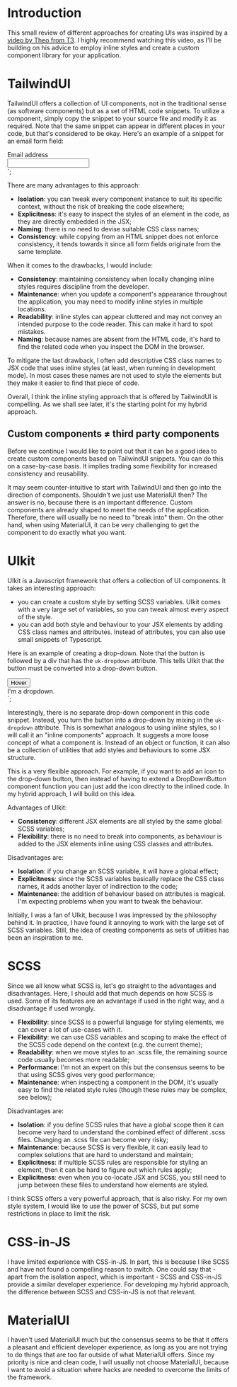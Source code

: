 # Introduction

This small review of different approaches for creating UIs was inspired by a [video by Theo from T3](https://www.youtube.com/watch?v=CQuTF-bkOgc).
I highly recommend watching this video, as I'll be building on his advice to employ inline styles and create a
custom component library for your application.

# TailwindUI

TailwindUI offers a collection of UI components, not in the traditional sense (as software components) but as a set of HTML code snippets.
To utilize a component, simply copy the snippet to your source file and modify it as required. Note that the same snippet can appear
in different places in your code, but that's considered to be okay. Here's an example of a snippet for an email form field:

<div class="mb-6">
  <label
    for="email"
    class="mb-2 block text-sm font-medium leading-6 text-gray-900"
    >
    Email address
  </label
  >
  <div>
    <input
      id="email" name="email" type="email"
      class="block w-full rounded-md border-0 py-1.5 text-gray-900 shadow-sm ring-1 ring-inset ring-gray-300 placeholder:text-gray-400 focus:ring-2 focus:ring-inset focus:ring-indigo-600 sm:text-sm sm:leading-6"
    />
  </div>
</div>
`;

<CodeSnippet
  lang="html"
  addMb
  code={code1}
/>

There are many advantages to this approach:

- **Isolation**: you can tweak every component instance to suit its specific context, without the risk of breaking the code elsewhere;
- **Explicitness**: it's easy to inspect the styles of an element in the code, as they are directly embedded in the JSX;
- **Naming**: there is no need to devise suitable CSS class names;
- **Consistency**: while copying from an HTML snippet does not enforce consistency,
  it tends towards it since all form fields originate from the same template.

When it comes to the drawbacks, I would include:

- **Consistency**: maintaining consistency when locally changing inline styles requires discipline from the developer.
- **Maintenance**: when you update a component's appearance throughout the application, you may need to modify inline styles in multiple locations.
- **Readability**: inline styles can appear cluttered and may not convey an intended purpose to the code reader. This can make it hard to spot mistakes.
- **Naming**: because names are absent from the HTML code, it's hard to find the related code when you inspect the DOM in the browser.

To mitigate the last drawback, I often add descriptive CSS class names to JSX code that uses inline styles (at least, when running in development mode).
In most cases these names are not used to style the elements but they make it easier to find that piece of code.

Overall, I think the inline styling approach that is offered by TailwindUI is compelling.
As we shall see later, it's the starting point for my hybrid approach.

## Custom components ≠ third party components

Before we continue I would like to point out that it can be a good idea to create custom components based on TailwindUI snippets. You can do this
on a case-by-case basis. It implies trading some flexibility for increased consistency and reusability.

It may seem counter-intuitive
to start with TailwindUI and then go into the direction of components. Shouldn't we just use MaterialUI then? The answer is no, because there is an important difference. Custom components are already shaped to meet the needs of the application.
Therefore, there will usually be no need to "break into" them. On the other hand, when using MaterialUI, it can be very challenging to
get the component to do exactly what you want.

# UIkit

UIkit is a Javascript framework that offers a collection of UI components. It takes an interesting approach:

- you can create a custom style by setting SCSS variables. UIkit comes with a very large set of variables,
  so you can tweak almost every aspect of the style.
- you can add both style and behaviour to your JSX elements by adding CSS class names and attributes. Instead of attributes, you can also use
  small snippets of Typescript.

Here is an example of creating a drop-down. Note that the button is followed by a div that has the `uk-dropdown` attribute.
This tells UIkit that the button must be converted into a drop-down button.

<div class="uk-inline">
    <button class="uk-button uk-button-default" type="button">Hover</button>
    <div uk-dropdown>I'm a dropdown.</div>
</div>
`;

<CodeSnippet
  lang="jsx"
  addMb
  code={code2}
/>

Interestingly, there is no separate drop-down component in this code snippet. Instead, you turn the button into a drop-down by
mixing in the `uk-dropdown` attribute. This is somewhat analogous to using inline styles, so I will call it an "inline components" approach.
It suggests a more loose concept of what a component is. Instead of an object or function, it can also be a collection of utilities
that add styles and behaviours to some JSX structure.

This is a very flexible approach. For example, if you want to add an icon to
the drop-down button, then instead of having to extend a DropDownButton component function you can just add the icon
directly to the inlined code. In my hybrid approach, I will build on this idea.

Advantages of UIkit:

- **Consistency**: different JSX elements are all styled by the same global SCSS variables;
- **Flexibility**: there is no need to break into components, as behaviour is added to the JSX elements inline using CSS classes and attributes.

Disadvantages are:

- **Isolation**: if you change an SCSS variable, it will have a global effect;
- **Explicitness**: since the SCSS variables basically replace the CSS class names, it adds another layer of indirection to the code;
- **Maintenance**: the addition of behaviour based on attributes is magical. I'm expecting problems when you want to tweak the behaviour.

Initially, I was a fan of UIkit, because I was impressed by the philosophy behind it. In practice, I have found it annoying to work with the
large set of SCSS variables. Still, the idea of creating components as sets of utilities has been an inspiration to me.

# SCSS

Since we all know what SCSS is, let's go straight to the advantages and disadvantages. Here, I should add that much depends on how
SCSS is used. Some of its features are an advantage if used in the right way, and a disadvantage if used wrongly.

- **Flexibility**: since SCSS is a powerful language for styling elements, we can cover a lot of use-cases with it.
- **Flexibility**: we can use CSS variables and scoping to make the effect of the SCSS code depend on the context (e.g. the current theme);
- **Readability**: when we move styles to an .scss file, the remaining source code usually becomes more readable;
- **Performance**: I'm not an expert on this but the consensus seems to be that using SCSS gives very good performance;
- **Maintenance**: when inspecting a component in the DOM, it's usually easy to find the related style rules (though these rules may be complex, see below);

Disadvantages are:

- **Isolation**: if you define SCSS rules that have a global scope then it can become very hard to understand the combined effect of different .scss files.
  Changing an .scss file can become very risky;
- **Maintenance**: because SCSS is very flexible, it can easily lead to complex solutions that are hard to understand and maintain;
- **Explicitness**: if multiple SCSS rules are responsible for styling an element, then it can be hard to figure out which rules apply;
- **Explicitness**: even when you co-locate JSX and SCSS, you still need to jump between these files to understand how elements are styled.

I think SCSS offers a very powerful approach, that is also risky. For my own style system, I would like to use the power of SCSS, but put some
restrictions in place to limit the risk.

# CSS-in-JS

I have limited experience with CSS-in-JS. In part, this is because I like SCSS and have not found a compelling reason to switch.
One could say that - apart from the isolation aspect, which is important - SCSS and CSS-in-JS provide a similar developer experience. For developing my hybrid approach, the difference between SCSS and CSS-in-JS is not that relevant.

# MaterialUI

I haven't used MaterialUI much but the consensus seems to be that it offers a pleasant and efficient developer experience, as long as you are
not trying to do things that are too far outside of what MaterialUI offers. Since my priority is nice and clean code, I will usually not
choose MaterialUI, because I want to avoid a situation where hacks are needed to overcome the limits of the framework.
